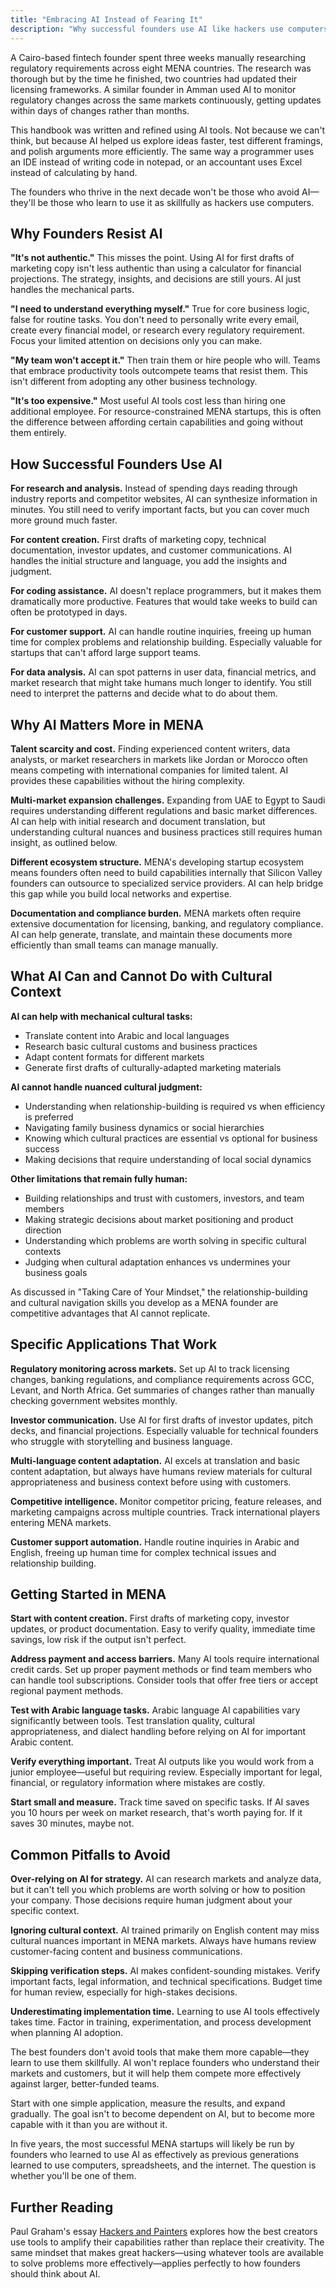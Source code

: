 ```yaml
---
title: "Embracing AI Instead of Fearing It"
description: "Why successful founders use AI like hackers use computers"
---
```


A Cairo-based fintech founder spent three weeks manually researching regulatory requirements across eight MENA countries. The research was thorough but by the time he finished, two countries had updated their licensing frameworks. A similar founder in Amman used AI to monitor regulatory changes across the same markets continuously, getting updates within days of changes rather than months.

This handbook was written and refined using AI tools. Not because we can't think, but because AI helped us explore ideas faster, test different framings, and polish arguments more efficiently. The same way a programmer uses an IDE instead of writing code in notepad, or an accountant uses Excel instead of calculating by hand.

The founders who thrive in the next decade won't be those who avoid AI—they'll be those who learn to use it as skillfully as hackers use computers.

## Why Founders Resist AI

**"It's not authentic."** This misses the point. Using AI for first drafts of marketing copy isn't less authentic than using a calculator for financial projections. The strategy, insights, and decisions are still yours. AI just handles the mechanical parts.

**"I need to understand everything myself."** True for core business logic, false for routine tasks. You don't need to personally write every email, create every financial model, or research every regulatory requirement. Focus your limited attention on decisions only you can make.

**"My team won't accept it."** Then train them or hire people who will. Teams that embrace productivity tools outcompete teams that resist them. This isn't different from adopting any other business technology.

**"It's too expensive."** Most useful AI tools cost less than hiring one additional employee. For resource-constrained MENA startups, this is often the difference between affording certain capabilities and going without them entirely.

## How Successful Founders Use AI

**For research and analysis.** Instead of spending days reading through industry reports and competitor websites, AI can synthesize information in minutes. You still need to verify important facts, but you can cover much more ground much faster.

**For content creation.** First drafts of marketing copy, technical documentation, investor updates, and customer communications. AI handles the initial structure and language, you add the insights and judgment.

**For coding assistance.** AI doesn't replace programmers, but it makes them dramatically more productive. Features that would take weeks to build can often be prototyped in days.

**For customer support.** AI can handle routine inquiries, freeing up human time for complex problems and relationship building. Especially valuable for startups that can't afford large support teams.

**For data analysis.** AI can spot patterns in user data, financial metrics, and market research that might take humans much longer to identify. You still need to interpret the patterns and decide what to do about them.

## Why AI Matters More in MENA

**Talent scarcity and cost.** Finding experienced content writers, data analysts, or market researchers in markets like Jordan or Morocco often means competing with international companies for limited talent. AI provides these capabilities without the hiring complexity.

**Multi-market expansion challenges.** Expanding from UAE to Egypt to Saudi requires understanding different regulations and basic market differences. AI can help with initial research and document translation, but understanding cultural nuances and business practices still requires human insight, as outlined below.

**Different ecosystem structure.** MENA's developing startup ecosystem means founders often need to build capabilities internally that Silicon Valley founders can outsource to specialized service providers. AI can help bridge this gap while you build local networks and expertise.

**Documentation and compliance burden.** MENA markets often require extensive documentation for licensing, banking, and regulatory compliance. AI can help generate, translate, and maintain these documents more efficiently than small teams can manage manually.

## What AI Can and Cannot Do with Cultural Context

**AI can help with mechanical cultural tasks:**
- Translate content into Arabic and local languages
- Research basic cultural customs and business practices  
- Adapt content formats for different markets
- Generate first drafts of culturally-adapted marketing materials

**AI cannot handle nuanced cultural judgment:**
- Understanding when relationship-building is required vs when efficiency is preferred
- Navigating family business dynamics or social hierarchies
- Knowing which cultural practices are essential vs optional for business success
- Making decisions that require understanding of local social dynamics

**Other limitations that remain fully human:**
- Building relationships and trust with customers, investors, and team members
- Making strategic decisions about market positioning and product direction
- Understanding which problems are worth solving in specific cultural contexts
- Judging when cultural adaptation enhances vs undermines your business goals

As discussed in "Taking Care of Your Mindset," the relationship-building and cultural navigation skills you develop as a MENA founder are competitive advantages that AI cannot replicate.

## Specific Applications That Work

**Regulatory monitoring across markets.** Set up AI to track licensing changes, banking regulations, and compliance requirements across GCC, Levant, and North Africa. Get summaries of changes rather than manually checking government websites monthly.

**Investor communication.** Use AI for first drafts of investor updates, pitch decks, and financial projections. Especially valuable for technical founders who struggle with storytelling and business language.

**Multi-language content adaptation.** AI excels at translation and basic content adaptation, but always have humans review materials for cultural appropriateness and business context before using with customers.

**Competitive intelligence.** Monitor competitor pricing, feature releases, and marketing campaigns across multiple countries. Track international players entering MENA markets.

**Customer support automation.** Handle routine inquiries in Arabic and English, freeing up human time for complex technical issues and relationship building.

## Getting Started in MENA

**Start with content creation.** First drafts of marketing copy, investor updates, or product documentation. Easy to verify quality, immediate time savings, low risk if the output isn't perfect.

**Address payment and access barriers.** Many AI tools require international credit cards. Set up proper payment methods or find team members who can handle tool subscriptions. Consider tools that offer free tiers or accept regional payment methods.

**Test with Arabic language tasks.** Arabic language AI capabilities vary significantly between tools. Test translation quality, cultural appropriateness, and dialect handling before relying on AI for important Arabic content.

**Verify everything important.** Treat AI outputs like you would work from a junior employee—useful but requiring review. Especially important for legal, financial, or regulatory information where mistakes are costly.

**Start small and measure.** Track time saved on specific tasks. If AI saves you 10 hours per week on market research, that's worth paying for. If it saves 30 minutes, maybe not.

## Common Pitfalls to Avoid

**Over-relying on AI for strategy.** AI can research markets and analyze data, but it can't tell you which problems are worth solving or how to position your company. Those decisions require human judgment about your specific context.

**Ignoring cultural context.** AI trained primarily on English content may miss cultural nuances important in MENA markets. Always have humans review customer-facing content and business communications.

**Skipping verification steps.** AI makes confident-sounding mistakes. Verify important facts, legal information, and technical specifications. Budget time for human review, especially for high-stakes decisions.

**Underestimating implementation time.** Learning to use AI tools effectively takes time. Factor in training, experimentation, and process development when planning AI adoption.

The best founders don't avoid tools that make them more capable—they learn to use them skillfully. AI won't replace founders who understand their markets and customers, but it will help them compete more effectively against larger, better-funded teams.

Start with one simple application, measure the results, and expand gradually. The goal isn't to become dependent on AI, but to become more capable with it than you are without it.

In five years, the most successful MENA startups will likely be run by founders who learned to use AI as effectively as previous generations learned to use computers, spreadsheets, and the internet. The question is whether you'll be one of them.

## Further Reading

Paul Graham's essay [Hackers and Painters](http://paulgraham.com/hp.html) explores how the best creators use tools to amplify their capabilities rather than replace their creativity. The same mindset that makes great hackers—using whatever tools are available to solve problems more effectively—applies perfectly to how founders should think about AI.